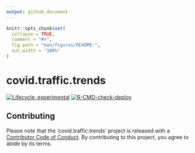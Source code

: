 ```yaml
---
output: github_document
---
```



```r
knitr::opts_chunk$set(
  collapse = TRUE,
  comment = "#>",
  fig.path = "man/figures/README-",
  out.width = "100%"
)
```

# covid.traffic.trends

<!-- badges: start -->
[![Lifecycle: experimental](https://img.shields.io/badge/lifecycle-experimental-orange.svg)](https://www.tidyverse.org/lifecycle/#experimental)
[![R-CMD-check-deploy](https://github.com/Metropolitan-Council/loop-sensor-trends/workflows/R-CMD-check-deploy/badge.svg)](https://github.com/Metropolitan-Council/loop-sensor-trends/actions)
<!-- badges: end -->


## Contributing  

Please note that the 'covid.traffic.trends' project is released with a [Contributor Code of Conduct](CODE_OF_CONDUCT.md). By contributing to this project, you agree to abide by its terms.

